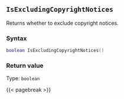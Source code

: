 ## `IsExcludingCopyrightNotices`

Returns whether to exclude copyright notices.

### Syntax {-}

``` .lua
boolean IsExcludingCopyrightNotices()
```


### Return value {-}

Type: `boolean`


{{< pagebreak >}}